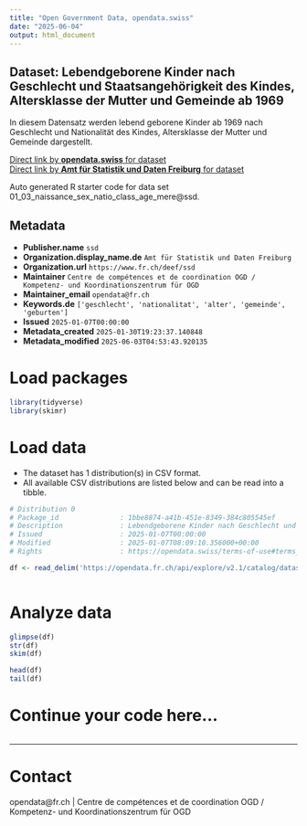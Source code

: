 ```yaml
---
title: "Open Government Data, opendata.swiss"
date: "2025-06-04"
output: html_document
---
```


## Dataset: Lebendgeborene Kinder nach Geschlecht und Staatsangehörigkeit des Kindes, Altersklasse der Mutter und Gemeinde ab 1969

In diesem Datensatz werden lebend geborene Kinder ab 1969 nach Geschlecht und Nationalität des Kindes, Altersklasse der Mutter und Gemeinde dargestellt.

[Direct link by **opendata.swiss** for dataset](https://opendata.swiss/de/dataset/lebendgeborene-kinder-nach-geschlecht-und-staatsangehorigkeit-des-kindes-altersklasse-der-1969)<br>
[Direct link by **Amt für Statistik und Daten Freiburg** for dataset](https://opendata.fr.ch/explore/dataset/01_03_naissance_sex_natio_class_age_mere/)

Auto generated R starter code for data set 01_03_naissance_sex_natio_class_age_mere@ssd.

## Metadata

- **Publisher.name** `ssd`
- **Organization.display_name.de** `Amt für Statistik und Daten Freiburg`
- **Organization.url** `https://www.fr.ch/deef/ssd`
- **Maintainer** `Centre de compétences et de coordination OGD / Kompetenz- und Koordinationszentrum für OGD`
- **Maintainer_email** `opendata@fr.ch`
- **Keywords.de** `['geschlecht', 'nationalitat', 'alter', 'gemeinde', 'geburten']`
- **Issued** `2025-01-07T00:00:00`
- **Metadata_created** `2025-01-30T19:23:37.140848`
- **Metadata_modified** `2025-06-03T04:53:43.920135`


# Load packages

```r

library(tidyverse)
library(skimr)

```

# Load data

-   The dataset has 1 distribution(s) in CSV format.
-   All available CSV distributions are listed below and can be read into a tibble.

```r

# Distribution 0
# Package_id               : 1bbe8874-a41b-451e-8349-384c805545ef
# Description              : Lebendgeborene Kinder nach Geschlecht und Staatsangehörigkeit des Kindes, Altersklasse der Mutter und Gemeinde ab 1969 (csv)
# Issued                   : 2025-01-07T00:00:00
# Modified                 : 2025-01-07T08:09:10.356000+00:00
# Rights                   : https://opendata.swiss/terms-of-use#terms_by

df <- read_delim('https://opendata.fr.ch/api/explore/v2.1/catalog/datasets/01_03_naissance_sex_natio_class_age_mere/exports/csv?use_labels=true')



```

# Analyze data

```r

glimpse(df)
str(df)
skim(df)

head(df)
tail(df)

```

# Continue your code here...

```r

```

------------------------------------------------------------------------

# Contact

opendata@fr.ch | Centre de compétences et de coordination OGD / Kompetenz- und Koordinationszentrum für OGD

